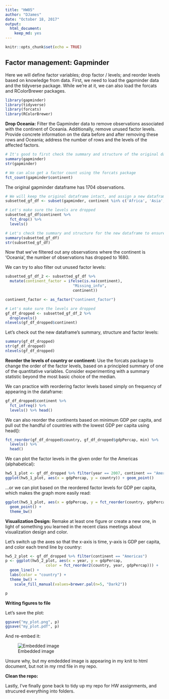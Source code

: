 ```yaml
---
title: "HW05"
author: "DJames"
date: "October 18, 2017"
output: 
  html_document: 
    keep_md: yes
---
```


```r
knitr::opts_chunk$set(echo = TRUE)
```

## Factor management: Gapminder

Here we will define factor variables; drop factor / levels; and reorder levels based on knowledge from data. First, we need to load the gapminder data and the tidyverse package. While we're at it, we can also load the forcats and RColorBrewer packages.
```r
library(gapminder)
library(tidyverse)
library(forcats)
library(RColorBrewer)
```


**Drop Oceania:** Filter the Gapminder data to remove observations associated with the continent of Oceania. Additionally, remove unused factor levels. Provide concrete information on the data before and after removing these rows and Oceania; address the number of rows and the levels of the affected factors.
```r
# It's good to first check the summary and structure of the original dataset
summary(gapminder)
str(gapminder)

# We can also get a factor count using the forcats package
fct_count(gapminder$continent)
```

The original gapminder dataframe has 1704 observations.

```r
# We will keep the original dataframe intact, and assign a new dataframe to the object "subsetted_gf_df" where we filter out any observations where the continent = Oceania
subsetted_gf_df <- subset(gapminder, continent %in% c('Africa', 'Asia', 'Americas', 'Europe'))

# Let's make sure the levels are dropped
subsetted_gf_df$continent %>%
  fct_drop() %>%
  levels()

# Let's check the summary and structure for the new dataframe to ensure there are no longer observations for Oceania
summary(subsetted_gf_df)
str(subsetted_gf_df)
```

Now that we've filtered out any observations where the continent is 'Oceania', the number of observations has dropped to 1680. 

We can try to also filter out unused factor levels:

```r
subsetted_gf_df_2 <- subsetted_gf_df %>% 
  mutate(continent_factor = ifelse(is.na(continent),
                              "Missing_info",
                              continent))

continent_factor <- as_factor("continent_factor")

# Let's make sure the levels are dropped
gf_df_dropped <- subsetted_gf_df_2 %>% 
  droplevels()
nlevels(gf_df_dropped$continent)
```

Let's check out the new dataframe's summary, structure and factor levels:

```r
summary(gf_df_dropped)
str(gf_df_dropped)
nlevels(gf_df_dropped)
```

**Reorder the levels of country or continent:** Use the forcats package to change the order of the factor levels, based on a principled summary of one of the quantitative variables. Consider experimenting with a summary statistic beyond the most basic choice of the median.

We can practice with reordering factor levels based simply on frequency of appearing in the dataframe:
```r
gf_df_dropped$continent %>% 
  fct_infreq() %>%
  levels() %>% head()
```

We can also reorder the continents based on minimum GDP per capita, and pull out the handful of countries with the lowest GDP per capita using head():
```r
fct_reorder(gf_df_dropped$country, gf_df_dropped$gdpPercap, min) %>% 
  levels() %>% 
  head()
```

We can plot the factor levels in the given order for the Americas (alphabetical):

```r
hw5_1_plot <- gf_df_dropped %>% filter(year == 2007, continent == "Americas")
ggplot(hw5_1_plot, aes(x = gdpPercap, y = country)) + geom_point()
```

...or we can plot based on the reordered factor levels for GDP per capita, which makes the graph more easily read:

```r
ggplot(hw5_1_plot, aes(x = gdpPercap, y = fct_reorder(country, gdpPercap))) +
  geom_point() +
  theme_bw()
```

**Visualization Design:** Remake at least one figure or create a new one, in light of something you learned in the recent class meetings about visualization design and color.

Let's switch up the axes so that the x-axis is time, y-axis is GDP per capita, and color each trend line by country:

```r
hw5_2_plot <- gf_df_dropped %>% filter(continent == "Americas")
p <- ggplot(hw5_2_plot, aes(x = year, y = gdpPercap,
                  color = fct_reorder2(country, year, gdpPercap))) +
  geom_line() +
  labs(color = "country") +
  theme_bw() +
    scale_fill_manual(values=brewer.pal(n=5, "Dark2"))
```

```r
p
```


**Writing figures to file**

Let's save the plot:

```r
ggsave("my_plot.png", p)
ggsave("my_plot.pdf", p)
```

And re-embed it:

![Embedded image](C:\\Users\\Dana\\Documents\\UBC\\2017 courses Term 1\\STAT 545A\\HW\\HW05\\STAT545_HWs_James_Dana\\my_plot.png)

Unsure why, but my emdedded image is appearing in my knit to html document, but not in my rmd file in my repo.

**Clean the repo:**

Lastly, I've finally gone back to tidy up my repo for HW assignments, and strucured everything into folders.
